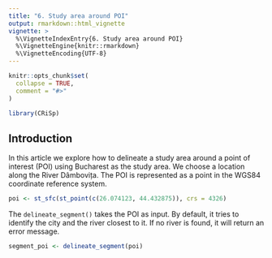 ```yaml
---
title: "6. Study area around POI"
output: rmarkdown::html_vignette
vignette: >
  %\VignetteIndexEntry{6. Study area around POI}
  %\VignetteEngine{knitr::rmarkdown}
  %\VignetteEncoding{UTF-8}
---
```


```r
knitr::opts_chunk$set(
  collapse = TRUE,
  comment = "#>"
)
```

```r
library(CRiSp)
```

## Introduction

In this article we explore how to delineate a study area around a point of interest (POI) using Bucharest as the study area. We choose a location along the River Dâmbovița. The POI is represented as a point in the WGS84 coordinate reference system.

```r
poi <- st_sfc(st_point(c(26.074123, 44.432875)), crs = 4326)
```

The `delineate_segment()` takes the POI as input. By default, it tries to identify the city and the river closest to it. If no river is found, it will return an error message.

```r
segment_poi <- delineate_segment(poi)
```

